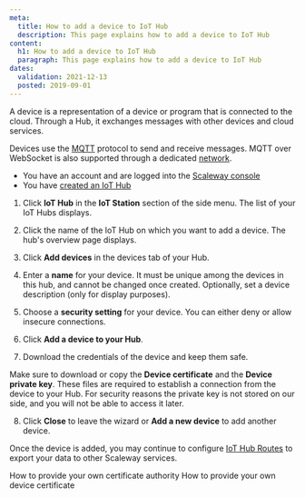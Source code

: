 ```yaml
---
meta:
  title: How to add a device to IoT Hub
  description: This page explains how to add a device to IoT Hub
content:
  h1: How to add a device to IoT Hub
  paragraph: This page explains how to add a device to IoT Hub
dates:
  validation: 2021-12-13
  posted: 2019-09-01
---
```


A device is a representation of a device or program that is connected to the cloud. Through a Hub, it exchanges messages with other devices and cloud services.

Devices use the [MQTT](http://mqtt.org/) protocol to send and receive messages. MQTT over WebSocket is also supported through a dedicated [network](/iot/iot-hub/how-to/connect-default-mqtt-network).

<Message type="requirement">

- You have an account and are logged into the [Scaleway console](https://console.scaleway.com)
- You have [created an IoT Hub](/iot/iot-hub/how-to/create-hub)

</Message>

1. Click **IoT Hub** in the **IoT Station** section of the side menu. The list of your IoT Hubs displays.

2. Click the name of the IoT Hub on which you want to add a device. The hub's overview page displays. 

3. Click **Add devices** in the devices tab of your Hub.
<Lightbox src="assets/scaleway-iothub_add_device.png" alt="" />

4. Enter a **name** for your device. It must be unique among the devices in this hub, and cannot be changed once created. Optionally, set a device description (only for display purposes).

5. Choose a **security setting** for your device. You can either deny or allow insecure connections.
<Lightbox src="assets/scaleway-iothub_device_security.png" alt="" />

6. Click **Add a device to your Hub**.

7. Download the credentials of the device and keep them safe. 
  <Lightbox src="assets/scaleway-iothub_device_credentials.png" alt="" />
  <Message type="important">

  Make sure to download or copy the **Device certificate** and the **Device private key**. These files are required to establish a connection from the device to your Hub. For security reasons the private key is not stored on our side, and you will not be able to access it later.
  
  </Message>

8. Click **Close** to leave the wizard or **Add a new device** to add another device.

Once the device is added, you may continue to configure [IoT Hub Routes](https://www.scaleway.com/en/docs/scaleway-iothub-route/) to export your data to other Scaleway services.


<Navigation title="See Also">
  <PreviousButton to="/iot/iot-hub/how-to/provide-own-certificate-authority">How to provide your own certificate authority</PreviousButton>
  <NextButton to="/iot/iot-hub/how-to/provide-own-device-certificate">How to provide your own device certificate</NextButton>
</Navigation>

